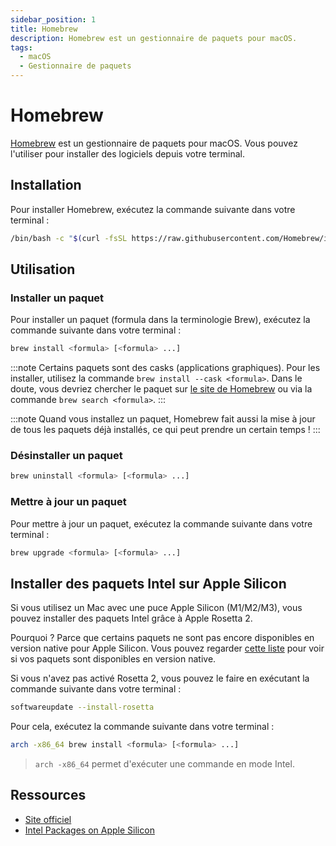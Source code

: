 ```yaml
---
sidebar_position: 1
title: Homebrew
description: Homebrew est un gestionnaire de paquets pour macOS.
tags:
  - macOS
  - Gestionnaire de paquets
---
```


# Homebrew

[Homebrew](https://brew.sh/) est un gestionnaire de paquets pour macOS.
Vous pouvez l'utiliser pour installer des logiciels depuis votre terminal.


## Installation

Pour installer Homebrew, exécutez la commande suivante dans votre terminal :

```bash
/bin/bash -c "$(curl -fsSL https://raw.githubusercontent.com/Homebrew/install/HEAD/install.sh)"
```

## Utilisation

### Installer un paquet

Pour installer un paquet (formula dans la terminologie Brew), exécutez la commande suivante dans votre terminal :

```bash
brew install <formula> [<formula> ...]
```

:::note
Certains paquets sont des casks (applications graphiques). Pour les installer, utilisez la commande `brew install --cask <formula>`.
Dans le doute, vous devriez chercher le paquet sur [le site de Homebrew](https://formulae.brew.sh/) ou via la commande `brew search <formula>`.
:::

:::note
Quand vous installez un paquet, Homebrew fait aussi la mise à jour de tous les paquets déjà installés, ce qui peut prendre un certain temps !
:::

### Désinstaller un paquet

```bash
brew uninstall <formula> [<formula> ...]
```

### Mettre à jour un paquet

Pour mettre à jour un paquet, exécutez la commande suivante dans votre terminal :

```bash
brew upgrade <formula> [<formula> ...]
```

## Installer des paquets Intel sur Apple Silicon

Si vous utilisez un Mac avec une puce Apple Silicon (M1/M2/M3), vous pouvez installer
des paquets Intel grâce à Apple Rosetta 2.

Pourquoi ? Parce que certains paquets ne sont pas encore disponibles en version native pour Apple Silicon.
Vous pouvez regarder [cette liste](https://isapplesiliconready.com/) pour voir si vos paquets sont disponibles en version native.

Si vous n'avez pas activé Rosetta 2, vous pouvez le faire en exécutant la commande suivante dans votre terminal :

```bash
softwareupdate --install-rosetta
```

Pour cela, exécutez la commande suivante dans votre terminal :

```bash
arch -x86_64 brew install <formula> [<formula> ...]
```
> `arch -x86_64` permet d'exécuter une commande en mode Intel.

## Ressources

- [Site officiel](https://brew.sh/)
- [Intel Packages on Apple Silicon](https://www.wisdomgeek.com/development/installing-intel-based-packages-using-homebrew-on-the-m1-mac/)
